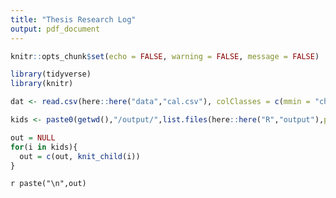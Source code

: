 ```yaml
---
title: "Thesis Research Log"
output: pdf_document
---
```


```r

knitr::opts_chunk$set(echo = FALSE, warning = FALSE, message = FALSE)

library(tidyverse)
library(knitr)

dat <- read.csv(here::here("data","cal.csv"), colClasses = c(mmin = "character",dmin = "character",mmax = "character",dmax = "character"))

kids <- paste0(getwd(),"/output/",list.files(here::here("R","output"),pattern = ".Rmd"))

```


```r
out = NULL
for(i in kids){
  out = c(out, knit_child(i))
}
```

`r paste("\n",out)`